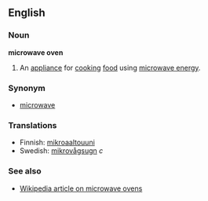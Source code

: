 ==English==
===Noun===
'''microwave oven'''

#An [[appliance]] for [[cook]]ing [[food]] using [[microwave energy]].

===Synonym===
*[[microwave]]

===Translations===

*Finnish: [[mikroaaltouuni]]
*Swedish: [[mikrovågsugn]] ''c''

===See also===
*[[en:Microwave_oven|Wikipedia article on microwave ovens]]